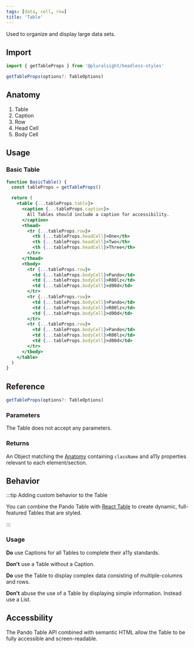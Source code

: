 ```yaml
---
tags: [data, cell, row]
title: 'Table'
---
```



<p className="size-xxl">Used to organize and display large data sets.</p>

<DocsLinkBar
  github="https://github.com/pluralsight/pando/tree/main/packages/headless-styles/src/components/Table"
  figma="https://www.figma.com/file/ZmH4XsZS5WnKeo28ylM5x1/Pando-UI-kit-(Web)?node-id=1214%3A50560&t=YLA3FBYLefNvfeuf-0"
/>

## Import

```javascript
import { getTableProps } from '@pluralsight/headless-styles'
```

```typescript
getTableProps(options?: TableOptions)
```

## Anatomy

1. Table
2. Caption
3. Row
4. Head Cell
5. Body Cell

## Usage

### Basic Table

```jsx live
function BasicTable() {
  const tableProps = getTableProps()

  return (
    <table {...tableProps.table}>
      <caption {...tableProps.caption}>
        All Tables should include a caption for accessibility.
      </caption>
      <thead>
        <tr {...tableProps.row}>
          <th {...tableProps.headCell}>One</th>
          <th {...tableProps.headCell}>Two</th>
          <th {...tableProps.headCell}>Three</th>
        </tr>
      </thead>
      <tbody>
        <tr {...tableProps.row}>
          <td {...tableProps.bodyCell}>Pando</td>
          <td {...tableProps.bodyCell}>R00lz</td>
          <td {...tableProps.bodyCell}>d00d</td>
        </tr>
        <tr {...tableProps.row}>
          <td {...tableProps.bodyCell}>Pando</td>
          <td {...tableProps.bodyCell}>R00lz</td>
          <td {...tableProps.bodyCell}>d00d</td>
        </tr>
        <tr {...tableProps.row}>
          <td {...tableProps.bodyCell}>Pando</td>
          <td {...tableProps.bodyCell}>R00lz</td>
          <td {...tableProps.bodyCell}>d00d</td>
        </tr>
      </tbody>
    </table>
  )
}
```

## Reference

```typescript
getTableProps(options?: TableOptions)
```

### Parameters

The Table does not accept any parameters.

### Returns

An Object matching the [Anatomy](#anatomy) containing `className` and a11y properties relevant to each element/section.

## Behavior

:::tip Adding custom behavior to the Table

You can combine the Pando Table with [React Table](https://react-table-v7.tanstack.com/) to create dynamic, full-featured Tables that are styled.

:::

### Usage

**Do** use Captions for all Tables to complete their a11y standards.

**Don't** use a Table without a Caption.

**Do** use the Table to display complex data consisting of multiple-columns and rows.

**Don't** abuse the use of a Table by displaying simple information. Instead use a List.

## Accessbility

The Pando Table API combined with semantic HTML allow the Table to be fully accessible and screen-readable.
